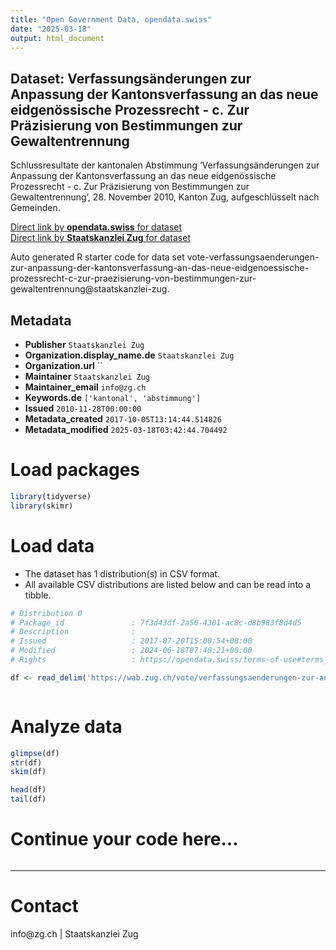 ```yaml
---
title: "Open Government Data, opendata.swiss"
date: "2025-03-18"
output: html_document
---
```


## Dataset: Verfassungsänderungen zur Anpassung der Kantonsverfassung an das neue eidgenössische Prozessrecht - c. Zur Präzisierung von Bestimmungen zur Gewaltentrennung

Schlussresultate der kantonalen Abstimmung 'Verfassungsänderungen zur Anpassung der Kantonsverfassung an das neue eidgenössische Prozessrecht - c. Zur Präzisierung von Bestimmungen zur Gewaltentrennung', 28. November 2010, Kanton Zug, aufgeschlüsselt nach Gemeinden.

[Direct link by **opendata.swiss** for dataset](https://opendata.swiss/de/dataset/verfassungsanderungen-zur-anpassung-der-kantonsverfassung-an-das-neue-eidgenossische-prozessrec2)<br>
[Direct link by **Staatskanzlei Zug** for dataset](https://wab.zug.ch/vote/verfassungsaenderungen-zur-anpassung-der-kantonsverfassung-an-das-neue-eidgenoessische-prozessrecht-c-zur-praezisierung-von-bestimmungen-zur-gewaltentrennung/data)

Auto generated R starter code for data set vote-verfassungsaenderungen-zur-anpassung-der-kantonsverfassung-an-das-neue-eidgenoessische-prozessrecht-c-zur-praezisierung-von-bestimmungen-zur-gewaltentrennung@staatskanzlei-zug.

## Metadata

- **Publisher** `Staatskanzlei Zug`
- **Organization.display_name.de** `Staatskanzlei Zug`
- **Organization.url** ``
- **Maintainer** `Staatskanzlei Zug`
- **Maintainer_email** `info@zg.ch`
- **Keywords.de** `['kantonal', 'abstimmung']`
- **Issued** `2010-11-28T00:00:00`
- **Metadata_created** `2017-10-05T13:14:44.514826`
- **Metadata_modified** `2025-03-18T03:42:44.704492`


# Load packages

```r

library(tidyverse)
library(skimr)

```

# Load data

-   The dataset has 1 distribution(s) in CSV format.
-   All available CSV distributions are listed below and can be read into a tibble.

```r

# Distribution 0
# Package_id               : 7f3d43df-2a50-4301-ac8c-d8b983f8d4d5
# Description              : 
# Issued                   : 2017-07-20T15:00:54+00:00
# Modified                 : 2024-06-18T07:40:21+00:00
# Rights                   : https://opendata.swiss/terms-of-use#terms_by

df <- read_delim('https://wab.zug.ch/vote/verfassungsaenderungen-zur-anpassung-der-kantonsverfassung-an-das-neue-eidgenoessische-prozessrecht-c-zur-praezisierung-von-bestimmungen-zur-gewaltentrennung/data-csv')



```

# Analyze data

```r

glimpse(df)
str(df)
skim(df)

head(df)
tail(df)

```

# Continue your code here...

```r

```

------------------------------------------------------------------------

# Contact

info@zg.ch | Staatskanzlei Zug
